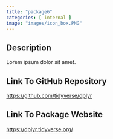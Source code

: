 ```yaml
---
title: "package6"
categories: [ internal ]
image: "images/icon_box.PNG"
---
```


## Description

Lorem ipsum dolor sit amet.

## Link To GitHub Repository

<a target="_blank" href="https://github.com/tidyverse/dplyr">https://github.com/tidyverse/dplyr</a>

## Link To Package Website

<a target="_blank" href="https://dplyr.tidyverse.org/">https://dplyr.tidyverse.org/</a>

